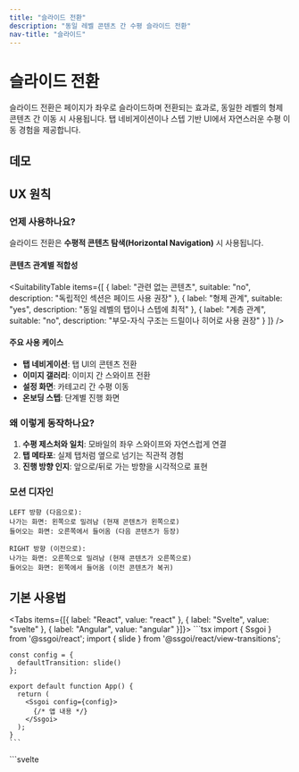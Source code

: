 ```yaml
---
title: "슬라이드 전환"
description: "동일 레벨 콘텐츠 간 수평 슬라이드 전환"
nav-title: "슬라이드"
---
```


# 슬라이드 전환

슬라이드 전환은 페이지가 좌우로 슬라이드하며 전환되는 효과로, 동일한 레벨의 형제 콘텐츠 간 이동 시 사용됩니다. 탭 네비게이션이나 스텝 기반 UI에서 자연스러운 수평 이동 경험을 제공합니다.

## 데모

<ViewTransitionDemo type="slide" />

## UX 원칙

### 언제 사용하나요?

슬라이드 전환은 **수평적 콘텐츠 탐색(Horizontal Navigation)** 시 사용됩니다.

#### 콘텐츠 관계별 적합성

<SuitabilityTable
  items={[
    {
      label: "관련 없는 콘텐츠",
      suitable: "no",
      description: "독립적인 섹션은 페이드 사용 권장"
    },
    {
      label: "형제 관계",
      suitable: "yes",
      description: "동일 레벨의 탭이나 스텝에 최적"
    },
    {
      label: "계층 관계",
      suitable: "no",
      description: "부모-자식 구조는 드릴이나 히어로 사용 권장"
    }
  ]}
/>

#### 주요 사용 케이스

- **탭 네비게이션**: 탭 UI의 콘텐츠 전환
- **이미지 갤러리**: 이미지 간 스와이프 전환
- **설정 화면**: 카테고리 간 수평 이동
- **온보딩 스텝**: 단계별 진행 화면

### 왜 이렇게 동작하나요?

1. **수평 제스처와 일치**: 모바일의 좌우 스와이프와 자연스럽게 연결
2. **탭 메타포**: 실제 탭처럼 옆으로 넘기는 직관적 경험
3. **진행 방향 인지**: 앞으로/뒤로 가는 방향을 시각적으로 표현

### 모션 디자인

```
LEFT 방향 (다음으로):
나가는 화면: 왼쪽으로 밀려남 (현재 콘텐츠가 왼쪽으로)
들어오는 화면: 오른쪽에서 들어옴 (다음 콘텐츠가 등장)

RIGHT 방향 (이전으로):
나가는 화면: 오른쪽으로 밀려남 (현재 콘텐츠가 오른쪽으로)
들어오는 화면: 왼쪽에서 들어옴 (이전 콘텐츠가 복귀)
```

## 기본 사용법

<Tabs items={[{ label: "React", value: "react" }, { label: "Svelte", value: "svelte" }, { label: "Angular", value: "angular" }]}>
  <TabPanel value="react">
    ```tsx
    import { Ssgoi } from '@ssgoi/react';
    import { slide } from '@ssgoi/react/view-transitions';

    const config = {
      defaultTransition: slide()
    };

    export default function App() {
      return (
        <Ssgoi config={config}>
          {/* 앱 내용 */}
        </Ssgoi>
      );
    }
    ```
  </TabPanel>
  <TabPanel value="svelte">
    ```svelte
    <script>
      import { Ssgoi } from '@ssgoi/svelte';
      import { slide } from '@ssgoi/svelte/view-transitions';

      const config = {
        defaultTransition: slide()
      };
    </script>

    <Ssgoi {config}>
      <slot />
    </Ssgoi>
    ```
  </TabPanel>
  <TabPanel value="angular">
    ```typescript
    import { Component } from "@angular/core";
    import { RouterOutlet } from "@angular/router";
    import { Ssgoi } from "@ssgoi/angular";
    import { slide } from "@ssgoi/angular/view-transitions";
    import type { SsgoiConfig } from "@ssgoi/angular";

    @Component({
      selector: "app-root",
      standalone: true,
      imports: [RouterOutlet, Ssgoi],
      template: `
        <div
          ssgoi
          [config]="ssgoiConfig"
          style="position: relative; min-height: 100vh;"
        >
          <router-outlet />
        </div>
      `
    })
    export class AppComponent {
      ssgoiConfig: SsgoiConfig = {
        defaultTransition: slide()
      };
    }
    ```
  </TabPanel>
</Tabs>

## 실전 활용 예시

### 1. 탭 네비게이션

탭 UI에서 콘텐츠 전환:

<Tabs items={[{ label: "React", value: "react" }, { label: "Svelte", value: "svelte" }, { label: "Angular", value: "angular" }]}>
  <TabPanel value="react">
    ```tsx
    const config = {
      transitions: [
        {
          from: '/tabs/home',
          to: '/tabs/profile',
          transition: slide({ direction: 'left' }),
          symmetric: true  // 뒤로가기 시 자동으로 right
        },
        {
          from: '/tabs/profile',
          to: '/tabs/settings',
          transition: slide({ direction: 'left' }),
          symmetric: true
        }
      ]
    };
    ```
  </TabPanel>
  <TabPanel value="svelte">
    ```svelte
    <script>
      const config = {
        transitions: [
          {
            from: '/tabs/home',
            to: '/tabs/profile',
            transition: slide({ direction: 'left' }),
            symmetric: true  // 뒤로가기 시 자동으로 right
          },
          {
            from: '/tabs/profile',
            to: '/tabs/settings',
            transition: slide({ direction: 'left' }),
            symmetric: true
          }
        ]
      };
    </script>
    ```
  </TabPanel>
  <TabPanel value="angular">
    ```typescript
    import { Component } from "@angular/core";
    import { Ssgoi } from "@ssgoi/angular";
    import { slide } from "@ssgoi/angular/view-transitions";
    import type { SsgoiConfig } from "@ssgoi/angular";

    @Component({
      selector: "app-root",
      standalone: true,
      imports: [Ssgoi],
      template: `
        <div ssgoi [config]="ssgoiConfig">
          <!-- App content -->
        </div>
      `
    })
    export class AppComponent {
      ssgoiConfig: SsgoiConfig = {
        transitions: [
          {
            from: '/tabs/home',
            to: '/tabs/profile',
            transition: slide({ direction: 'left' }),
            symmetric: true  // Automatically right on back navigation
          },
          {
            from: '/tabs/profile',
            to: '/tabs/settings',
            transition: slide({ direction: 'left' }),
            symmetric: true
          }
        ]
      };
    }
    ```
  </TabPanel>
</Tabs>

### 2. 이미지 갤러리

이미지 간 스와이프 전환:

<Tabs items={[{ label: "React", value: "react" }, { label: "Svelte", value: "svelte" }, { label: "Angular", value: "angular" }]}>
  <TabPanel value="react">
    ```tsx
    const config = {
      transitions: [
        {
          from: '/gallery/photo-*',
          to: '/gallery/photo-*',
          transition: slide({ 
            direction: 'left',
            spring: { stiffness: 300, damping: 30 }
          })
        }
      ]
    };
    ```
  </TabPanel>
  <TabPanel value="svelte">
    ```svelte
    <script>
      const config = {
        transitions: [
          {
            from: '/gallery/photo-*',
            to: '/gallery/photo-*',
            transition: slide({ 
              direction: 'left',
              spring: { stiffness: 300, damping: 30 }
            })
          }
        ]
      };
    </script>
    ```
  </TabPanel>
  <TabPanel value="angular">
    ```typescript
    import { Component } from "@angular/core";
    import { Ssgoi } from "@ssgoi/angular";
    import { slide } from "@ssgoi/angular/view-transitions";
    import type { SsgoiConfig } from "@ssgoi/angular";

    @Component({
      selector: "app-root",
      standalone: true,
      imports: [Ssgoi],
      template: `
        <div ssgoi [config]="ssgoiConfig">
          <!-- App content -->
        </div>
      `
    })
    export class AppComponent {
      ssgoiConfig: SsgoiConfig = {
        transitions: [
          {
            from: '/gallery/photo-*',
            to: '/gallery/photo-*',
            transition: slide({
              direction: 'left',
              spring: { stiffness: 300, damping: 30 }
            })
          }
        ]
      };
    }
    ```
  </TabPanel>
</Tabs>

### 3. 미들웨어를 통한 동적 방향

탭 순서에 따라 방향 자동 결정:

<Tabs items={[{ label: "React", value: "react" }, { label: "Svelte", value: "svelte" }, { label: "Angular", value: "angular" }]}>
  <TabPanel value="react">
    ```tsx
    const createMiddleware = (tabs) => {
      return (from, to) => {
        const fromIndex = tabs.indexOf(from);
        const toIndex = tabs.indexOf(to);
        
        if (fromIndex < toIndex) {
          return { from: "/nav/left", to: "/nav/right" };
        } else {
          return { from: "/nav/right", to: "/nav/left" };
        }
      };
    };

    const config = {
      transitions: [
        {
          from: "/nav/left",
          to: "/nav/right",
          transition: slide({ direction: "left" })
        },
        {
          from: "/nav/right",
          to: "/nav/left",
          transition: slide({ direction: "right" })
        }
      ],
      middleware: createMiddleware(tabOrder)
    };
    ```
  </TabPanel>
  <TabPanel value="svelte">
    ```svelte
    <script>
      const createMiddleware = (tabs) => {
        return (from, to) => {
          const fromIndex = tabs.indexOf(from);
          const toIndex = tabs.indexOf(to);
          
          if (fromIndex < toIndex) {
            return { from: "/nav/left", to: "/nav/right" };
          } else {
            return { from: "/nav/right", to: "/nav/left" };
          }
        };
      };

      const config = {
        transitions: [
          {
            from: "/nav/left",
            to: "/nav/right",
            transition: slide({ direction: "left" })
          },
          {
            from: "/nav/right",
            to: "/nav/left",
            transition: slide({ direction: "right" })
          }
        ],
        middleware: createMiddleware(tabOrder)
      };
    </script>
    ```
  </TabPanel>
  <TabPanel value="angular">
    ```typescript
    import { Component } from "@angular/core";
    import { Ssgoi } from "@ssgoi/angular";
    import { slide } from "@ssgoi/angular/view-transitions";
    import type { SsgoiConfig } from "@ssgoi/angular";

    @Component({
      selector: "app-root",
      standalone: true,
      imports: [Ssgoi],
      template: `
        <div ssgoi [config]="ssgoiConfig">
          <!-- App content -->
        </div>
      `
    })
    export class AppComponent {
      private readonly tabOrder = [
        '/tabs/home',
        '/tabs/profile',
        '/tabs/settings'
      ];

      ssgoiConfig: SsgoiConfig = {
        transitions: [
          {
            from: '/nav/left',
            to: '/nav/right',
            transition: slide({ direction: 'left' })
          },
          {
            from: '/nav/right',
            to: '/nav/left',
            transition: slide({ direction: 'right' })
          }
        ],
        middleware: (from: string, to: string) => {
          const fromIndex = this.tabOrder.indexOf(from);
          const toIndex = this.tabOrder.indexOf(to);

          if (fromIndex !== -1 && toIndex !== -1) {
            if (fromIndex < toIndex) {
              return { from: '/nav/left', to: '/nav/right' };
            }
            return { from: '/nav/right', to: '/nav/left' };
          }

          return { from, to };
        }
      };
    }
    ```
  </TabPanel>
</Tabs>

## 성능 최적화

- `transform: translateX()`만 사용하여 GPU 가속 활용
- 레이아웃 재계산 없이 부드러운 60fps 유지
- 가로 스크롤 위치 자동 보존

## 접근성

- `prefers-reduced-motion` 설정 시 전환 비활성화
- 키보드 네비게이션 완벽 지원
- 스크린 리더에서 탭 구조 올바르게 전달

## 모범 사례

### ✅ DO

- 탭 네비게이션이나 스텝 UI에 사용
- 이미지 갤러리의 좌우 넘김에 적용
- 설정 화면의 카테고리 간 이동에 활용
- symmetric 옵션으로 양방향 일관성 유지
- 모바일의 자연스러운 스와이프 제스처와 연결

### ❌ DON'T

- 관련 없는 섹션 간 이동에 사용하지 마세요 (페이드 사용)
- 계층 구조 탐색에 사용하지 마세요 (드릴이나 히어로 사용)
- 상하 스크롤과 혼용하지 마세요 (일관성 유지)
- 너무 많은 탭(5개 이상)에 사용하지 마세요